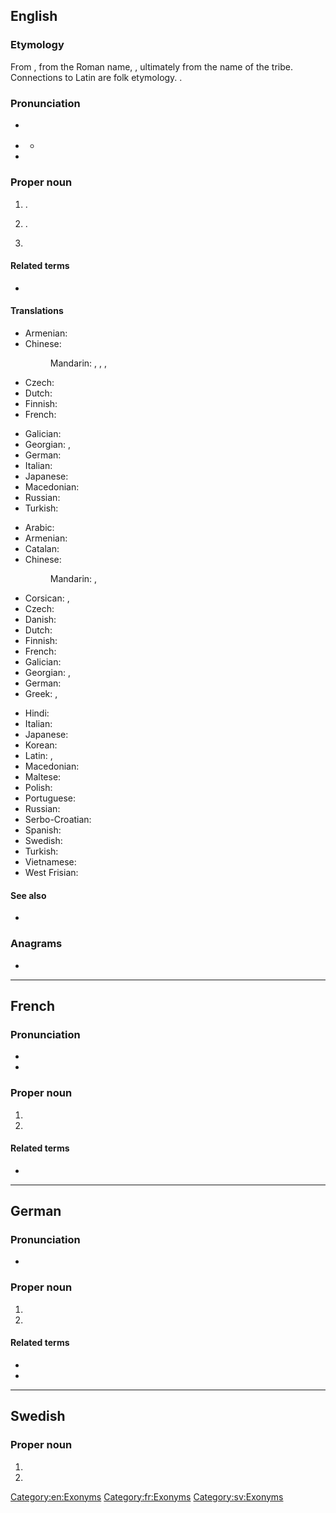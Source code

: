 {{also|Turín|tuřín}}
==English==
{{wikipedia|Turin}}

===Etymology===
From {{der|en|it|Torino}}, from the Roman name, {{der|en|la|[[Augusta]] [[Taurini|Taurinōrum]]}}, ultimately from the name of the {{m|la|Taurini}} tribe. Connections to Latin {{m|la|taurus||bull}} are folk etymology. {{doublet|en|Torino}}.

===Pronunciation===
* {{a|RP}} {{IPA|en|/tjʊəˈɹɪn/}}
* {{a|GA}} {{IPA|en|/təˈɹɪn/}}
** {{audio|en|LL-Q1860 (eng)-Vealhurl-Turin.wav|Audio (UK)}}
* {{rhymes|en|ɪn}}

===Proper noun===
{{en-proper noun|~}}

# {{place|en|capital city|r/Piedmont|c/Italy}}.
# {{place|en|metropolitan city|r/Piedmont|c/Italy}}.
# {{lb|en|countable}} {{surname|en}}

====Related terms====
* {{l|en|Turinese}}

====Translations====
{{trans-top|province}}
* Armenian: {{t+|hy|Թուրին}}
* Chinese:
*: Mandarin: {{t|cmn|托里諾}}, {{t|cmn|托里诺|tr=Tuōlǐnuò|sc=Hani}}, {{t|cmn|杜林|tr=Dùlín|sc=Hani}}, {{t+|cmn|都靈|tr=Dūlíng|sc=Hani}}
* Czech: {{t+|cs|Turín|m}}
* Dutch: {{t+|nl|Turijn}}
* Finnish: {{t+|fi|Torino}}
* French: {{t+|fr|Turin}}
{{trans-mid}}
* Galician: {{t+|gl|Turín}}
* Georgian: {{t|ka|ტურინი}}, {{t|ka|ტურინის პროვინცია}}
* German: {{t|de|Turin}}
* Italian: {{t+|it|Torino}}
* Japanese: {{t|ja|トリノ|tr=Torino}}
* Macedonian: {{t|mk|Тори́но|n}}
* Russian: {{t+|ru|Тури́н}}
* Turkish: {{t+|tr|Torino}}
{{trans-bottom}}

{{trans-top|city}}
* Arabic: {{t|ar|تُورِينُو|m|tr=turīnū}}
* Armenian: {{t+|hy|Թուրին}}
* Catalan: {{t|ca|Torí|m}}
* Chinese:
*: Mandarin: {{t|cmn|杜林|tr=Dùlín|sc=Hani}}, {{t+|cmn|都靈|tr=Dūlíng|sc=Hani}}
* Corsican: {{t|co|Torinu}}, {{t|co|Turinu}}
* Czech: {{t+|cs|Turín|m}}
* Danish: {{t|da|Torino|c}}
* Dutch: {{t+|nl|Turijn}}
* Finnish: {{t+|fi|Torino}}
* French: {{t+|fr|Turin|f}}
* Galician: {{t+|gl|Turín}}
* Georgian: {{t|ka|ტურინი}}, {{t|ka|ტორინო|tr=ṭorino}}
* German: {{t|de|Turin|n}}
* Greek: {{t+|el|Τορίνο|n}}, {{t|el|Τουρίνο|n}}
{{trans-mid}}
* Hindi: {{t|hi|टोरीनो|m}}
* Italian: {{t+|it|Torino|f}}
* Japanese: {{t|ja|トリノ|tr=Torino}}
* Korean: {{t|ko|^토리노}}
* Latin: {{t|la|Augusta Taurinorum|f}}, {{t|la|Taurinum|m}}
* Macedonian: {{t|mk|Тори́но|n}}
* Maltese: {{t|mt|Turin}}
* Polish: {{t+|pl|Turyn|m}}
* Portuguese: {{t|pt|Turim|f}}
* Russian: {{t+|ru|Тури́н|m}}
* Serbo-Croatian: {{t|sh|Torino}}
* Spanish: {{t+|es|Turín|m}}
* Swedish: {{t+|sv|Turin}}
* Turkish: {{t+|tr|Torino}}
* Vietnamese: {{t|vi|Torino}}
* West Frisian: {{t|fy|Turyn}}
{{trans-bottom}}

====See also====
* {{l|en|Torino}}

===Anagrams===
* {{anagrams|en|a=inrtu|ruint|rutin}}

[[Category:en:Exonyms]]

----

==French==
{{wikipedia|Turin|lang=fr}}

===Pronunciation===
* {{fr-IPA}}
* {{audio|fr|LL-Q150 (fra)-WikiLucas00-Turin.wav|Audio}}

===Proper noun===
{{fr-proper noun}}

# {{place|fr|capital city|r/Piedmont|c/Italy|t1=Turin}}
# {{place|fr|metropolitan city|r/Piedmont|c/Italy|t1=Turin}}

====Related terms====
* {{l|fr|Turinois}}

[[Category:fr:Exonyms]]

----

==German==

===Pronunciation===
* {{IPA|de|/tuˈriːn/}}

===Proper noun===
{{head|de|proper noun}}

# {{place|de|capital city|r/Piedmont|c/Italy|t1=Turin}}
# {{place|de|metropolitan city|r/Piedmont|c/Italy|t1=Turin}}

====Related terms====
* {{l|de|Turiner}}
* {{l|de|turinisch}}

{{C|de|Exonyms}}

----

==Swedish==

===Proper noun===
{{sv-proper noun|n}}

# {{place|sv|capital city|r/Piedmont|c/Italy|t1=Turin}}
# {{place|sv|metropolitan city|r/Piedmont|c/Italy|t1=Turin}}

[[Category:sv:Exonyms]]